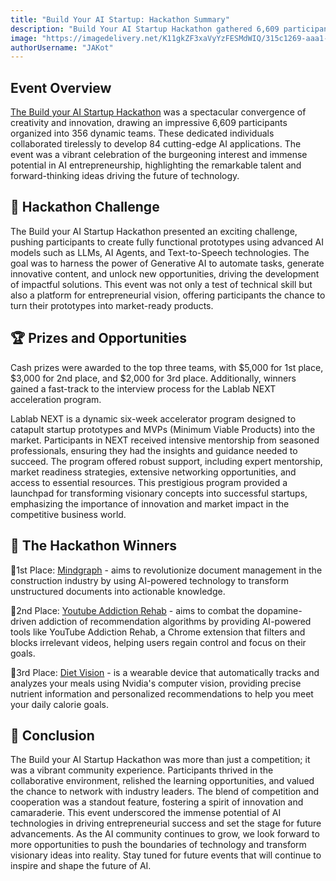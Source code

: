 ```yaml
---
title: "Build Your AI Startup: Hackathon Summary"
description: "Build Your AI Startup Hackathon gathered 6,609 participants in 356 teams, creating 84 AI applications, showcasing the immense potential and talent in AI entrepreneurship."
image: "https://imagedelivery.net/K11gkZF3xaVyYzFESMdWIQ/315c1269-aaa1-465b-d97c-f67a4bcd5400/full"
authorUsername: "JAKot"
---
```


## **Event Overview**

[The Build your AI Startup Hackathon](https://lablab.ai/event/lablab-next-create-your-startup) was a spectacular convergence of creativity and innovation, drawing an impressive 6,609 participants organized into 356 dynamic teams. These dedicated individuals collaborated tirelessly to develop 84 cutting-edge AI applications. The event was a vibrant celebration of the burgeoning interest and immense potential in AI entrepreneurship, highlighting the remarkable talent and forward-thinking ideas driving the future of technology.

## **🌟 Hackathon Challenge**

The Build your AI Startup Hackathon presented an exciting challenge, pushing participants to create fully functional prototypes using advanced AI models such as LLMs, AI Agents, and Text-to-Speech technologies. The goal was to harness the power of Generative AI to automate tasks, generate innovative content, and unlock new opportunities, driving the development of impactful solutions. This event was not only a test of technical skill but also a platform for entrepreneurial vision, offering participants the chance to turn their prototypes into market-ready products.

## **🏆 Prizes and Opportunities**

Cash prizes were awarded to the top three teams, with $5,000 for 1st place, $3,000 for 2nd place, and $2,000 for 3rd place. Additionally, winners gained a fast-track to the interview process for the Lablab NEXT acceleration program. 

Lablab NEXT is a dynamic six-week accelerator program designed to catapult startup prototypes and MVPs (Minimum Viable Products) into the market. Participants in NEXT received intensive mentorship from seasoned professionals, ensuring they had the insights and guidance needed to succeed. The program offered robust support, including expert mentorship, market readiness strategies, extensive networking opportunities, and access to essential resources. This prestigious program provided a launchpad for transforming visionary concepts into successful startups, emphasizing the importance of innovation and market impact in the competitive business world.

## **🎉 The Hackathon Winners**

🥇1st Place: [Mindgraph](https://lablab.ai/event/lablab-next-create-your-startup/hypernode/mindgraph) - aims to revolutionize document management in the construction industry by using AI-powered technology to transform unstructured documents into actionable knowledge.

🥈2nd Place: [Youtube Addiction Rehab](https://lablab.ai/event/lablab-next-create-your-startup/youtube-addiction-rehab/algoguardian-youtube-addiction-rehab) - aims to combat the dopamine-driven addiction of recommendation algorithms by providing AI-powered tools like YouTube Addiction Rehab, a Chrome extension that filters and blocks irrelevant videos, helping users regain control and focus on their goals.

🥉3rd Place: [Diet Vision](https://lablab.ai/event/lablab-next-create-your-startup/diet-vision/diet-vision) - is a wearable device that automatically tracks and analyzes your meals using Nvidia's computer vision, providing precise nutrient information and personalized recommendations to help you meet your daily calorie goals.

## **🦾 Conclusion**

The Build your AI Startup Hackathon was more than just a competition; it was a vibrant community experience. Participants thrived in the collaborative environment, relished the learning opportunities, and valued the chance to network with industry leaders. The blend of competition and cooperation was a standout feature, fostering a spirit of innovation and camaraderie. This event underscored the immense potential of AI technologies in driving entrepreneurial success and set the stage for future advancements. As the AI community continues to grow, we look forward to more opportunities to push the boundaries of technology and transform visionary ideas into reality. Stay tuned for future events that will continue to inspire and shape the future of AI.




